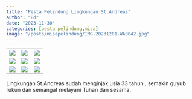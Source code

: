 ```yaml
---
title: "Pesta Pelindung Lingkungan St.Andreas"
author: "Ed"
date: "2023-11-30"
categories: [pesta pelindung,misa]
image: "/posts/misapelindung/IMG-20231201-WA0042.jpg"
---
```


|                                                   |                                                   |                                                   |
|------------------------|------------------------|------------------------|
| ![](/posts/misapelindung/IMG-20231201-WA0041.jpg) | ![](/posts/misapelindung/IMG-20231201-WA0044.jpg) | ![](/posts/misapelindung/IMG-20231201-WA0043.jpg) |
| ![](/posts/misapelindung/IMG-20231201-WA0045.jpg) | ![](/posts/misapelindung/IMG-20231201-WA0047.jpg) | ![](/posts/misapelindung/IMG-20231201-WA0048.jpg) |
| ![](/posts/misapelindung/IMG-20231201-WA0049.jpg) | ![](/posts/misapelindung/IMG-20231201-WA0050.jpg) | ![](/posts/misapelindung/IMG-20231201-WA0051.jpg) |

Lingkungan St.Andreas sudah menginjak usia 33 tahun , semakin guyub rukun dan semangat melayani Tuhan dan sesama.
